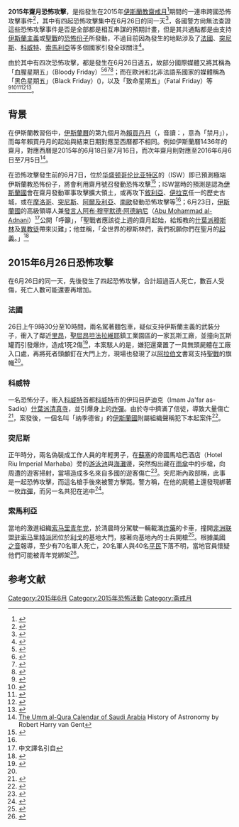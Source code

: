 '''2015年齋月恐怖攻擊'''，是指發生在2015年[[伊斯蘭教|伊斯蘭教]][[齋戒月|齋戒月]]<ref name=dw.com>{{cite news|title=斋月中的血腥周五|url=http://www.dw.com/zh/%E6%96%8B%E6%9C%88%E4%B8%AD%E7%9A%84%E8%A1%80%E8%85%A5%E5%91%A8%E4%BA%94/a-18544217|accessdate=2015-06-26|agency=[[德國之聲|德國之聲]]|date=2015-06-26|archive-date=2015-06-28|archive-url=https://web.archive.org/web/20150628221433/http://www.dw.com/zh/%E6%96%8B%E6%9C%88%E4%B8%AD%E7%9A%84%E8%A1%80%E8%85%A5%E5%91%A8%E4%BA%94/a-18544217|dead-url=no}}</ref>期間的一連串跨國恐怖攻擊事件<ref name=huanqiu>{{cite news|author1=姚蒙、青木|title=三国遭遇恶性恐怖袭击 法国东南部工厂惊现斩首|url=http://world.huanqiu.com/exclusive/2015-06/6783897.html|accessdate=2015-06-26|agency=[[環球網|環球網]]|date=2015-06-26|archive-date=2015-06-27|archive-url=https://web.archive.org/web/20150627141713/http://world.huanqiu.com/exclusive/2015-06/6783897.html|dead-url=no}}</ref>，其中有四起恐怖攻擊集中在6月26日的同一天<ref name=itntw>{{cite news|title=全球連4起恐攻 科威特25死數百人傷最慘重|url=http://news.ltn.com.tw/news/world/breakingnews/1360651|accessdate=2015-06-26|agency=[[自由時報|自由時報]]|date=2015-06-26|archive-date=2015-06-27|archive-url=https://web.archive.org/web/20150627081022/http://news.ltn.com.tw/news/world/breakingnews/1360651|dead-url=no}}</ref>，各國警方尙無法查證這些恐怖攻擊事件是否是全部都是相互串謀的預期計畫，但是其共通點都是由支持[[伊斯蘭主義|伊斯蘭主義]]或[[聖戰|聖戰]]的[[恐怖份子|恐怖份子]]所發動，不過目前因為發生的地點涉及了[[法國|法國]]、[[突尼斯|突尼斯]]、[[科威特|科威特]]、[[索馬利亞|索馬利亞]]等多個國家引發全球關注<ref>{{cite news|last1=Shaheen|first1=Kareem|title=Terrorist attacks in Tunisia, Kuwait and France stun three continents|url=http://www.theguardian.com/world/2015/jun/26/terror-attacks-tunisia-kuwait-and-france-islamic-state|work=The Guardian|date=27 June 2015|accessdate=2015-06-27|archive-date=2015-06-29|archive-url=https://web.archive.org/web/20150629185050/http://www.theguardian.com/world/2015/jun/26/terror-attacks-tunisia-kuwait-and-france-islamic-state|dead-url=no}}</ref>。

由於其中有四次恐怖攻擊，都是發生在6月26日週五，故部分國際媒體又將其稱為「血腥星期五」（Bloody Friday）<ref>{{cite news|last1=Dearden|first1=Lizzie|title=Tunisia attack: At least 15 British tourists confirmed dead in aftermath of Bloody Friday - as it happened|url=http://www.independent.co.uk/news/world/africa/tunisia-attack-the-aftermath-of-bloody-friday--live-updates-10349661.html|accessdate=27 June 2015|work=[[The_Independent|The Independent]]|date=27 June 2015|archive-date=2015-06-28|archive-url=https://web.archive.org/web/20150628053555/http://www.independent.co.uk/news/world/africa/tunisia-attack-the-aftermath-of-bloody-friday--live-updates-10349661.html|dead-url=no}}</ref><ref>{{cite news|title=US reassesses ISIS threat post 'Bloody Friday's' triple attacks|url=https://in.news.yahoo.com/us-reassesses-isis-threat-post-bloody-fridays-triple-111609449.html|accessdate=27 June 2015|agency=[[Asian_News_International|Asian News International]]|date=27 June 2015|archive-date=2015-06-30|archive-url=https://web.archive.org/web/20150630172819/https://in.news.yahoo.com/us-reassesses-isis-threat-post-bloody-fridays-triple-111609449.html|dead-url=no}}</ref><ref>{{cite news|title='Bloody friday': terreur op verschillende continenten|url=http://www.ed.nl/algemeen/buitenland/bloody-friday-terreur-op-verschillende-continenten-1.5035032|accessdate=27 June 2015|publisher=ed.nl|date=26 June 2015|archive-date=2015-06-30|archive-url=https://web.archive.org/web/20150630200755/http://www.ed.nl/algemeen/buitenland/bloody-friday-terreur-op-verschillende-continenten-1.5035032|dead-url=no}}</ref><ref name="politico">{{cite news|last1=Bender|first1=Brian|title=U.S. reassesses threat of ISIL after 'Bloody Friday'|url=http://www.politico.com/story/2015/06/us-reassesses-threat-of-isil-after-bloody-friday-119485.html|accessdate=27 June 2015|work=[[Politico|Politico]]|date=27 June 2015|archive-date=2015-06-28|archive-url=https://web.archive.org/web/20150628054019/http://www.politico.com/story/2015/06/us-reassesses-threat-of-isil-after-bloody-friday-119485.html|dead-url=no}}</ref>；而在歐洲和北非法語系國家的媒體稱為「黑色星期五」（Black Friday）({{lang-fr|Vendredi Noir}})，以及「致命星期五」（Fatal Friday）等<ref>{{cite news|title=Isère, Tunisie, Koweït : vendredi noir|url=http://www.liberation.fr/monde/2015/06/26/vendredi-noir_1338140|accessdate=27 June 2015|work=[[Liberation|Liberation]]|date=27 June 2015|archive-date=2015-06-29|archive-url=https://web.archive.org/web/20150629011253/http://www.liberation.fr/monde/2015/06/26/vendredi-noir_1338140|dead-url=no}}</ref><ref>{{cite news|script-title=fr:Attentats islamistes: «L’horreur sur tous les fronts» (revue de presse)|url=http://www.lesoir.be/921086/article/actualite/monde/2015-06-27/attentats-islamistes-l-horreur-sur-tous-fronts-revue-presse|accessdate=27 June 2015|work=[[Le_Soir|Le Soir]]|date=27 June 2015|archive-date=2015-07-01|archive-url=https://web.archive.org/web/20150701075602/http://www.lesoir.be/921086/article/actualite/monde/2015-06-27/attentats-islamistes-l-horreur-sur-tous-fronts-revue-presse|dead-url=no}}</ref><ref>{{cite news|title=Vendredi noir en Tunisie|url=http://www.elwatan.com/actualite/vendredi-noir-en-tunisie-27-06-2015-298330_109.php|accessdate=27 June 2015|work=El Watan|date=27 June 2015|archive-url=https://web.archive.org/web/20150628040040/http://www.elwatan.com/actualite/vendredi-noir-en-tunisie-27-06-2015-298330_109.php|archive-date=2015-06-28|dead-url=yes}}</ref><ref>{{cite news|title=Le vendredi noir du terrorisme|url=http://www.lalsace.fr/actualite/2015/06/27/le-vendredi-noir-du-terrorisme|accessdate=27 June 2015|work=l'Alsace|date=26 June 2015|archive-date=2015-06-28|archive-url=https://web.archive.org/web/20150628032025/http://www.lalsace.fr/actualite/2015/06/27/le-vendredi-noir-du-terrorisme|dead-url=no}}</ref><ref name="lepoint">{{cite news|last1=Delmas|first1=Benoît|title=Tunisie :  38 morts à Sousse, un vendredi noir à tous égards|url=http://afrique.lepoint.fr/actualites/tunisie-38-morts-a-sousse-un-vendredi-noir-a-tous-egards-27-06-2015-1940393_2365.php|accessdate=27 June 2015|work=LePoint Afrique|date=27 June 2015|archive-date=2015-06-28|archive-url=https://web.archive.org/web/20150628032806/http://afrique.lepoint.fr/actualites/tunisie-38-morts-a-sousse-un-vendredi-noir-a-tous-egards-27-06-2015-1940393_2365.php|dead-url=no}}</ref>。

== 背景 ==
{{seealso|齋戒月|賴買丹月}}
在伊斯蘭教習俗中，[[伊斯蘭曆|伊斯蘭曆]]的第九個月為[[賴買丹月|賴買丹月]]（{{lang-ar|رمضان}}，音讀：{{transl|ar|ALA|Ramaḍān}}，意為「禁月」），而每年賴買丹月的起始與結束日期對應至西曆都不相同。例如伊斯蘭曆1436年的齋月，對應西曆是2015年的6月18日至7月16日，而次年齋月則對應至2016年6月6日至7月5日<ref name="Umm al-Qura">[http://www.staff.science.uu.nl/~gent0113/islam/ummalqura.htm The Umm al-Qura Calendar of Saudi Arabia] {{Wayback|url=http://www.staff.science.uu.nl/~gent0113/islam/ummalqura.htm |date=20181224202139 }} History of Astronomy by Robert Harry van Gent</ref>。

在恐怖攻擊發生前的6月7日，位於[[华盛顿哥伦比亚特区|华盛顿哥伦比亚特区]]的{{link-en|戰爭研究學院|Institute for the Study of War}}（ISW）即已預測極端伊斯蘭教恐怖份子，將會利用齋月號召發動恐怖攻擊<ref name=isw>{{cite web|author1=Jessica Lewis McFate, Kimberly Kagan, Jennifer Cafarella, Christopher Kozak, Theodore Bell, and Harleen Gambhir|title=ISIS’S MILITARY OPERATIONS DURING RAMADAN: A FORECAST FOR 2015|url=http://www.understandingwar.org/sites/default/files/ISIS%20COAs%20FINAL.pdf|accessdate=2015-06-27|language=en|date=2015-06-07|archive-date=2015-06-29|archive-url=https://web.archive.org/web/20150629020157/http://understandingwar.org/sites/default/files/ISIS%20COAs%20FINAL.pdf|dead-url=no}}</ref>；ISW當時的預測是認為[[伊斯蘭國|伊斯蘭國]]會在齋月發動軍事攻擊擴大領土，或再攻下[[敘利亞|敘利亞]]、[[伊拉克|伊拉克]]任一的歷史古城，或在[[摩洛哥|摩洛哥]]、[[突尼斯|突尼斯]]、[[阿爾及利亞|阿爾及利亞]]、[[南歐|南歐]]發動恐怖攻擊等<ref name=isw />{{rp|4-5}}；6月23日，[[伊斯蘭國|伊斯蘭國]]的高級領導人兼[[發言人|發言人]][[阿布·穆罕默德·阿德納尼|阿布·穆罕默德·阿德納尼]]（[[阿布·穆罕默德·阿德纳尼|Abu Mohammad al-Adnani]]）<ref>中文譯名引自{{cite web|title=凱瑞：伊斯蘭國威脅整個中東|url=http://iipdigital.ait.org.tw/st/chinese/article/2014/09/20140923308754.html?CP.rss=true#axzz3eGYCsaGO|publisher=[[美國在台協會|美國在台協會]]|accessdate=2015-06-27|date=2014-09-23|archive-date=2015-06-30|archive-url=https://web.archive.org/web/20150630104205/http://iipdigital.ait.org.tw/st/chinese/article/2014/09/20140923308754.html?CP.rss=true#axzz3eGYCsaGO|dead-url=no}}</ref>公開「呼籲」，「聖戰者應該從上週的齋月起始，給叛教的[[什葉派|什葉派]][[穆斯林|穆斯林]]及[[異教徒|異教徒]]帶來災難」；他並稱，「全世界的穆斯林們，我們祝願你們在聖月的[[起義|起義]]。」<ref name=reuters>{{cite news|author1=ALI ABDELATY AND AND SULEIMAN AL-KHALIDI|title=Islamic State urges followers to escalate attacks in Ramadan|url=http://www.reuters.com/article/2015/06/23/us-mideast-crisis-ramadan-idUSKBN0P31YH20150623|accessdate=2015-06-27|agency=[[路透社|路透社]]|date=2015-06-23|language=en|archive-date=2015-06-27|archive-url=https://web.archive.org/web/20150627175925/http://www.reuters.com/article/2015/06/23/us-mideast-crisis-ramadan-idUSKBN0P31YH20150623|dead-url=no}}</ref>

== 2015年6月26日恐怖攻擊 ==
在6月26日的同一天，先後發生了四起恐怖攻擊，合計超過百人死亡，數百人受傷，死亡人數可能還要再增加。
=== 法國 ===
{{main|聖屈昂坦法拉維耶恐怖攻擊事件}}
26日上午9時30分至10時間，兩名駕著麵包車，疑似支持伊斯蘭主義的武裝分子，衝入了鄰近[[里昂|里昂]]，[[圣屈昂坦法拉维耶_(伊泽尔省)|聖屈昂坦法拉維耶]]鎮工業園區的一家瓦斯工廠，並撞向瓦斯罐而引發爆炸，造成1死2傷<ref name=cn.rfi.fr>{{cite news|author1=夏榕、肖曼|title=法国东南部伊泽尔省瓦斯工厂发生恐怖袭击 1人被斩头而死 法国总统奥朗德提前返国召开会议|url=http://cn.rfi.fr/%E6%94%BF%E6%B2%BB/20150626-%E6%B3%95%E5%9B%BD%E4%B8%9C%E5%8D%97%E9%83%A8isere%E7%9C%81%E7%93%A6%E6%96%AF%E5%B7%A5%E5%8E%82%E5%8F%91%E7%94%9F%E7%96%91%E4%BC%BC%E6%81%90%E6%80%96%E8%A2%AD%E5%87%BB-1%E6%AD%BB2%E4%BC%A4/|accessdate=2015-06-26|agency=[[法廣|法廣]]|date=2015-06-26|archive-date=2015-06-29|archive-url=https://web.archive.org/web/20150629054015/http://cn.rfi.fr/%E6%94%BF%E6%B2%BB/20150626-%E6%B3%95%E5%9B%BD%E4%B8%9C%E5%8D%97%E9%83%A8isere%E7%9C%81%E7%93%A6%E6%96%AF%E5%B7%A5%E5%8E%82%E5%8F%91%E7%94%9F%E7%96%91%E4%BC%BC%E6%81%90%E6%80%96%E8%A2%AD%E5%87%BB-1%E6%AD%BB2%E4%BC%A4/|dead-url=no}}</ref>，本案駭人的是，嫌犯還棄置了一具無頭屍體在工廠入口處，再將死者頭顱釘在大門上方，現場也發現了以[[阿拉伯文|阿拉伯文]]書寫支持[[聖戰|聖戰]]的旗幟<ref name=huanqiu />。

=== 科威特 ===
{{main|2015年科威特清真寺爆炸案}}
一名恐怖分子，衝入[[科威特|科威特]]首都[[科威特|科威特]]市的伊玛目萨迪克（Imam Ja'far as-Sadiq）[[什葉派|什葉派]][[清真寺|清真寺]]，並引爆身上的[[炸彈|炸彈]]。由於寺中擠滿了信徒，導致大量傷亡<ref name=appletw>{{cite news|title=血洗科威特清真寺 25死200傷屍塊堆疊|url=http://www.appledaily.com.tw/appledaily/article/headline/20150627/36633397/%E8%A1%80%E6%B4%97%E7%A7%91%E5%A8%81%E7%89%B9%E6%B8%85%E7%9C%9F%E5%AF%BA25%E6%AD%BB200%E5%82%B7%E5%B1%8D%E5%A1%8A%E5%A0%86%E7%96%8A|accessdate=2015-06-26|agency=[[台灣蘋果日報|台灣蘋果日報]]|date=2015-06-26|archive-date=2015-06-29|archive-url=https://web.archive.org/web/20150629230530/http://www.appledaily.com.tw/appledaily/article/headline/20150627/36633397/%E8%A1%80%E6%B4%97%E7%A7%91%E5%A8%81%E7%89%B9%E6%B8%85%E7%9C%9F%E5%AF%BA25%E6%AD%BB200%E5%82%B7%E5%B1%8D%E5%A1%8A%E5%A0%86%E7%96%8A|dead-url=no}}</ref>，案發後，一個名叫「纳季德省」的[[伊斯蘭國|伊斯蘭國]]附屬組織聲稱犯下本起案件<ref name=voa>{{cite news|title=科威特清真寺遭伊斯兰国袭击|url=http://www.voachinese.com/content/kuwait-20152626/2838224.html|accessdate=2015-06-26|agency=[[美國之音|美國之音]]|date=2015-06-26|archive-date=2015-06-26|archive-url=https://web.archive.org/web/20150626200906/http://www.voachinese.com/content/kuwait-20152626/2838224.html|dead-url=no}}</ref>。

=== 突尼斯 ===
{{main|2015年蘇塞恐怖攻擊事件}}
正午時分，兩名偽裝成工作人員的年輕男子，在[[蘇塞|蘇塞]]的帝國馬哈巴酒店（Hotel Riu Imperial Marhaba）旁的[[游泳池|游泳池]]與[[海灘|海灘]]邊，突然掏出藏在[[雨傘|雨傘]]中的步槍，向周遭的遊客掃射，當場造成多名來自多國的遊客傷亡<ref name=bbc-zh>{{cite news|title=突尼斯度假酒店遭恐怖袭击 37人丧生|url=http://www.bbc.com/zhongwen/simp/world/2015/06/150626_tunisia_attack|accessdate=2015-06-26|agency=[[BBC中文網|BBC中文網]]|date=2015-06-26|archive-date=2015-06-28|archive-url=https://web.archive.org/web/20150628224755/http://www.bbc.com/zhongwen/simp/world/2015/06/150626_tunisia_attack|dead-url=no}}</ref>。突尼斯內政部稱，此事是一起恐怖攻擊，而這名槍手後來被警方擊斃。警方稱，在他的屍體上還發現綁著一枚[[炸彈|炸彈]]，而另一名共犯在逃中<ref>{{cite news|author1=Tarek Amara|title=Gun attack kills at least 37, including Europeans, at Tunisian beachside hotel|url=http://news.yahoo.com/tourist-hotel-tunisias-sousse-attacked-security-source-113803076.html|accessdate=2015-06-26|agency=[[路透社|路透社]]|date=2015-06-26|language=en|archive-date=2015-06-27|archive-url=https://web.archive.org/web/20150627055749/http://news.yahoo.com/tourist-hotel-tunisias-sousse-attacked-security-source-113803076.html|dead-url=no}}</ref>。

=== 索馬利亞 ===
{{main|利戈之戰 (2015年)}}
當地的激進組織[[索马里青年党|索马里青年党]]，於清晨時分駕駛一輛載滿[[炸藥|炸藥]]的卡車，撞開[[非洲联盟驻索马里特派团|非洲联盟驻索马里特派团]]位於[[利戈|利戈]]的基地大門，接著向基地內的士兵開槍<ref name=people.com.cn>{{cite news|author1=王欲然|title=索马里青年党袭击非盟维和基地|url=http://world.people.com.cn/n/2015/0626/c1002-27214844.html|accessdate=2015-06-27|agency=[[人民網|人民網]]|date=2015-06-26|archive-date=2015-06-29|archive-url=https://web.archive.org/web/20150629022254/http://world.people.com.cn/n/2015/0626/c1002-27214844.html|dead-url=no}}</ref>。根據[[美國之音|美國之音]]報導，至少有70名軍人死亡，20名軍人與40名[[平民|平民]]下落不明，當地官員懷疑他們可能被青年党綁架<ref>{{cite news|title=青年党组织在索尼马打死至少50名非盟士兵|url=http://www.voachinese.com/content/soldiers-feared-dead-20150626/2838242.html|accessdate=2015-06-27|agency=美國之音|date=2015-06-27|archive-date=2015-06-27|archive-url=https://web.archive.org/web/20150627203640/http://www.voachinese.com/content/soldiers-feared-dead-20150626/2838242.html|dead-url=no}}</ref>。

==参考文献==
{{reflist}}

{{主題條|恐怖主義}}
[[Category:2015年6月|Category:2015年6月]]
[[Category:2015年恐怖活動|Category:2015年恐怖活動]]
[[Category:斋戒月|Category:斋戒月]]